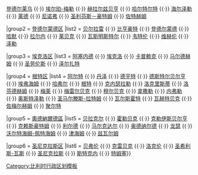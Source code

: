 {{navbox
|title  = {{BE-VOV}}[[市镇 (比利时)|市镇]]
|name   = 东佛兰德省市镇

|group1 = [[阿尔斯特区]]
|list1  = [[阿尔斯特 (东佛兰德省)|阿尔斯特]] {{·}} [[登德尔莱乌]] {{·}} [[埃尔珀-梅勒]] {{·}} [[赫拉尔兹贝亨]] {{·}} [[哈尔特尔特]] {{·}} [[海尔泽勒]] {{·}} [[萊德 (比利時)|莱德]] {{·}} [[尼诺弗]] {{·}} [[圣利芬斯－豪特姆]] {{·}} [[佐特赫姆]] 

|group2 = [[登德尔蒙德区]]
|list2  = [[贝尔拉雷]] {{·}} [[比亨豪特]] {{·}} [[登德尔蒙德]] {{·}} [[哈默]] {{·}} [[拉尔内]] {{·}} [[莱贝克]] {{·}} [[瓦斯明斯特尔]] {{·}} [[韦特伦]] {{·}} [[维赫伦]] {{·}} [[泽勒]] 

|group3 = [[埃克洛区]]
|list3  = [[阿塞内德]] {{·}} [[埃克洛]] {{·}} [[卡普赖克]] {{·}} [[马尔德赫姆]] {{·}} [[聖勞倫斯 (比利時)|圣劳伦斯]] {{·}} [[泽尔扎特]] 

|group4 = [[根特区]]
|list4  = [[阿尔特]] {{·}} [[丹泽]] {{·}} [[德平特]] {{·}} [[德斯特尔贝尔亨]] {{·}} [[埃弗海姆]] {{·}} [[哈弗尔]] {{·}} [[根特]] {{·}} [[克内瑟拉勒]] {{·}} [[洛克里斯蒂]] {{·}} [[洛芬德赫姆]] {{·}} [[梅莱]] {{·}} [[梅雷尔贝克]] {{·}} [[穆尔贝克]] {{·}} [[拿撒勒 (比利時)|拿撒勒]] {{·}} [[内弗勒]] {{·}} [[奥斯特泽勒]] {{·}} [[圣马尔滕斯-拉特姆]] {{·}} [[瓦尔斯霍特]] {{·}} [[瓦赫特贝克]] {{·}} [[佐梅尔赫姆]] {{·}} [[聚尔特]] 

|group5 = [[奧德納爾德區]]
|list5  = [[贝拉克尔]] {{·}} [[霍勒贝克]] {{·}} [[克勒伊斯贝尔亨]] {{·}} [[克赖斯豪特姆]] {{·}} [[利尔德]] {{·}} [[马尔克达尔]] {{·}} [[奥德纳尔德]] {{·}} [[龙瑟]] {{·}} [[沃尔特海姆-佩特海姆]] {{·}} [[津海姆]] {{·}} [[兹瓦尔姆]] 

|group6 = [[圣尼克拉斯区]]
|list6  = [[贝弗伦]] {{·}} [[克雷贝克]] {{·}} [[洛克伦]] {{·}} [[圣希利斯-瓦斯]] {{·}} [[圣尼克拉斯]] {{·}} [[斯特克内]] {{·}} [[特姆塞]]}}<noinclude>
[[Category:比利时行政区划模板]]
</noinclude>